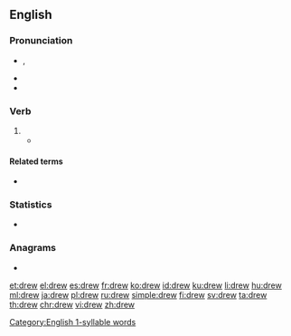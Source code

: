 {{also|Drew}}
==English==
{{wikipedia|dab=drew}}

===Pronunciation===
* {{enPR|dro͞o}}, {{IPA|/druː/|lang=en}}
* {{audio|en-us-drew.ogg|Audio (US)|lang=en}}
* {{rhymes|uː|lang=en}}
[[Category:English 1-syllable words]]
===Verb===
{{head|en|verb form}}

# {{en-simple past of|draw}}
#* {{quote-book|year=1913|author=[[w:Robert Barr (writer)|Robert Barr]]
|title=Lord Stranleigh Abroad
|chapter=5|url=http://openlibrary.org/works/OL1796924W
|passage=Mr. Banks’ panama hat was in one hand, while the other '''drew''' a handkerchief across his perspiring brow.}}

====Related terms====
* {{l|en|drawn}}

===Statistics===
* {{rank|fellow|hardly|wind|594|drew|strength|opinion|according}}

===Anagrams===
* {{l|en|DEWR}}

[[et:drew]]
[[el:drew]]
[[es:drew]]
[[fr:drew]]
[[ko:drew]]
[[id:drew]]
[[ku:drew]]
[[li:drew]]
[[hu:drew]]
[[ml:drew]]
[[ja:drew]]
[[pl:drew]]
[[ru:drew]]
[[simple:drew]]
[[fi:drew]]
[[sv:drew]]
[[ta:drew]]
[[th:drew]]
[[chr:drew]]
[[vi:drew]]
[[zh:drew]]